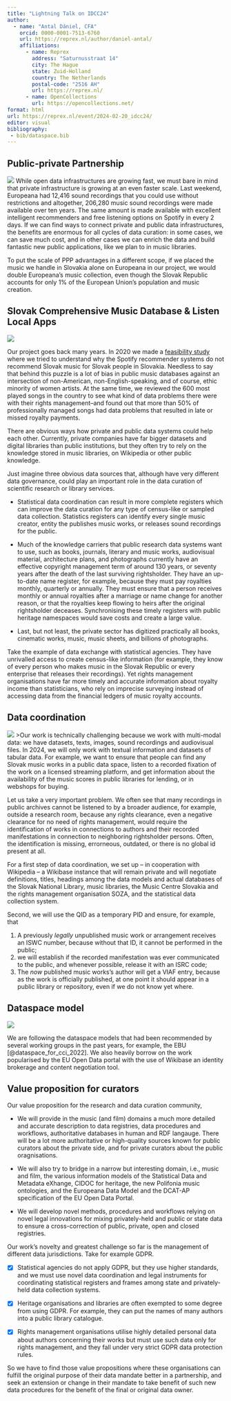 ```yaml
---
title: "Lightning Talk on IDCC24"
author:
  - name: "Antal Dániel, CFA"
    orcid: 0000-0001-7513-6760
    url: https://reprex.nl/author/daniel-antal/
    affiliations:
      - name: Reprex
        address: "Saturnusstraat 14"
        city: The Hague
        state: Zuid-Holland
        country: The Netherlands
        postal-code: "2516 AH"
        url: https://reprex.nl/
      - name: OpenCollections
        url: https://opencollections.net/
format: html
url: https://reprex.nl/event/2024-02-20_idcc24/
editor: visual
bibliography: 
 - bib/dataspace.bib
---
```


## Public-private Partnership
![](images/IDCC24_2.PNG)
While open data infrastructures are growing fast, we must bare in mind that private infrastructure is growing at an even faster scale. Last weekend, Europeana had 12,416 sound recordings that you could use without restrictions and altogether, 206,280 music sound recordings were made available over ten years. The same amount is made available with excellent intelligent recommenders and free listening options on Spotify in every 2 days. If we can find ways to connect private and public data infrastructures, the benefits are enormous for all cycles of data curation: in some cases, we can save much cost, and in other cases we can enrich the data and build fantastic new public applications, like we plan to in music libraries.

To put the scale of PPP advantages in a different scope, if we placed the music we handle in Slovakia alone on Europeana in our project, we would double Europeana's music collection, even though the Slovak Republic accounts for only 1% of the European Union's population and music creation.

## Slovak Comprehensive Music Database & Listen Local Apps
![](images/Slide3.PNG){fig-align="center"}

Our project goes back many years. In 2020 we made a [feasibility study](https://music.dataobservatory.eu/publication/listen_local_2020/) where we tried to understand why the Spotify recommender systems do not recommend Slovak music for Slovak people in Slovakia. Needless to say that behind this puzzle is a lot of bias in public music databases against an intersection of non-American, non-English-speaking, and of course, ethic minority of women artists. At the same time, we reviewed the 600 most played songs in the country to see what kind of data problems there were with their rights management--and found out that more than 50% of professionally managed songs had data problems that resulted in late or missed royalty payments.

There are obvious ways how private and public data systems could help each other. Currently, private companies have far bigger datasets and digital libraries than public institutions, but they often try to rely on the knowledge stored in music libraries, on Wikipedia or other public knowledge.

Just imagine three obvious data sources that, although have very different data governance, could play an important role in the data curation of scientific research or library services.

-   Statistical data coordination can result in more complete registers which can improve the data curation for any type of census-like or sampled data collection. Statistics registers can identify every single music creator, entity the publishes music works, or releases sound recordings for the public.

-   Much of the knowledge carriers that public research data systems want to use, such as books, journals, literary and music works, audiovisual material, architecture plans, and photographs currently have an effective copyright management term of around 130 years, or seventy years after the death of the last surviving rightsholder. They have an up-to-date name register, for example, because they must pay royalties monthly, quarterly or annually. They must ensure that a person receives monthly or annual royalties after a marriage or name change for another reason, or that the royalties keep flowing to heirs after the original rightsholder deceases. Synchronising these timely registers with public heritage namespaces would save costs and create a large value.

-   Last, but not least, the private sector has digitized practically all books, cinematic works, music, music sheets, and billions of photographs.

Take the example of data exchange with statistical agencies. They have unrivalled access to create census-like information (for example, they know of every person who makes music in the Slovak Republic or every enterprise that releases their recordings). Yet rights management organisations have far more timely and accurate information about royalty income than statisticians, who rely on imprecise surveying instead of accessing data from the financial ledgers of music royalty accounts.

## Data coordination
![](images/Slide4-01.PNG) 
>Our work is technically challenging because we work with multi-modal data: we have datasets, texts, images, sound recordings and audiovisual files. In 2024, we will only work with textual information and datasets of tabular data. For example, we want to ensure that people can find any Slovak music works in a public data space, listen to a recorded fixation of the work on a licensed streaming platform, and get information about the availability of the music scores in public libraries for lending, or in webshops for buying.

Let us take a very important problem. We often see that many recordings in public archives cannot be listened to by a broader audience, for example, outside a research room, because any rights clearance, even a negative clearance for no need of rights management, would require the identification of works in connections to authors and their recorded manifestations in connection to neighboring rightsholder persons. Often, the identification is missing, errorneous, outdated, or there is no global id present at all. 

For a first step of data coordination, we set up -- in cooperation with Wikipedia -- a Wikibase instance that will remain private and will negotiate definitions, titles, headings among the data models and actual databases of the Slovak National Library, music libraries, the Music Centre Slovakia and the rights management organisation SOZA, and the statistical data collection system. 

Second, we will use the QID as a temporary PID and ensure, for example, that 

1. A previously *legally* unpublished music work or arrangement receives an ISWC number, because without that ID, it cannot be performed in the public;
2. we will establish if the recorded manifestation was ever communicated to the public, and whenever possible, release it with an ISRC code; 
2. The *now* published music works's author will get a VIAF entry, because as the work is officially published, at one point it should appear in a public library or repository, even if we do not know yet where. 

## Dataspace model
![](images/Slide5.PNG){fig-align="center"}

We are following the dataspace models that had been recommended by several working groups in the past years, for example, the EBU [@dataspace_for_cci_2022]. We also heavily borrow on the work popularised by the EU Open Data portal with the use of Wikibase an identity brokerage and content negotiation tool.


## Value proposition for curators
Our value proposition for the research and data curation community, 

- We will provide in the music (and film) domains a much more detailed and accurate description to data registries, data procedures and workflows, authoritative databases in human and RDF langauge. There will be a lot more authoritative or high-quality sources known for public curators about the private side, and for private curators about the public oragnisations. 

- We will also try to bridge in a narrow but interesting domain, i.e., music and film, the various information models of the Statistical Data and Metadata eXhange, CIDOC for heritage, the new Polifonia music ontologies, and the Europeana Data Model and the DCAT-AP specification of the EU Open Data Portal. 

- We will develop novel methods, procedures and workflows relying on novel legal innovations for mixing privately-held and public or state data to ensure a cross-correction of public, private, open and closed registries.


Our work's novelty and greatest challenge so far is the management of different data jurisdictions. Take for example GDPR.

-   [x] Statistical agencies do not apply GDPR, but they use  higher standards, and we must use novel data coordination and legal instruments for coordinating statistical registers and frames among state and privately-held data collection systems.

-   [x] Heritage organisations and libraries are often exempted to some degree from using GDPR. For example, they can put the names of many authors into a public library catalogue.

-   [x] Rights management organisations utilise highly detailed personal data about authors concerning their works but must use such data only for rights management, and they fall under very strict GDPR data protection rules.

So we have to find those value propositions where these organisations can fulfill the original purpose of their data mandate better in a partnership, and seek an extension or change in their mandate to take benefit of such new data procedures for the benefit of the final or original data owner. 

